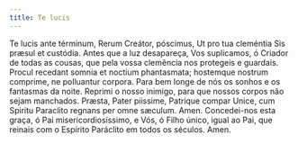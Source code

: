 ```yaml
---
title: Te lucis
---
```


<div class="grid grid-cols-2 gap-5">
  <span class="col-6 dropcaps text-justify">
    Te lucis ante términum, Rerum Creátor, póscimus, Ut pro tua cleméntia Sis
    præsul et custódia.
  </span>
  <span class="col-6 dropcaps text-justify">
    Antes que a luz desapareça, Vos suplicamos, ó Criador de todas as cousas,
    que pela vossa clemência nos protegeis e guardais.
  </span>
  <span class="col-6 text-justify">
    Procul recedant somnia et noctium phantasmata; hostemque nostrum comprime,
    ne polluantur corpora.
  </span>
  <span class="col-6 text-justify">
    Para bem longe de nós os sonhos e os fantasmas da noite. Reprimi o nosso
    inimigo, para que nossos corpos não sejam manchados.
  </span>
  <span class="col-6 text-justify">
    Præsta, Pater piissime, Patrique compar Unice, cum Spiritu Paraclito regnans
    per omne sæculum. Amen.
  </span>
  <span class="col-6 text-justify">
    Concedei-nos esta graça, ó Pai misericordiosíssimo, e Vós, ó Filho único,
    igual ao Pai, que reinais com o Espírito Paráclito em todos os séculos.
    Amen.
  </span>
</div>
